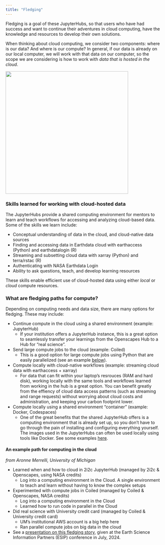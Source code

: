 ```yaml
---
title: "Fledging"
---
```


Fledging is a goal of these JupyterHubs, so that users who have had success
and want to continue their adventures in cloud computing, have the knowledge
and resources to develop their own solutions.

When thinking about cloud computing, we consider two components: where is our 
data? And where is our compute? In general, if our data is already on our local
computer, we will work with that data on our computer, so the scope we are 
considering is how to work with *data that is hosted in the cloud*.

![](images/data-compute-cloud-grid.png){width="400" fig-align="center"}

### Skills learned for working with **cloud-hosted data**

The JupyterHubs provide a shared computing environment for mentors to learn and teach
workflows for accessing and analyzing cloud-based data. Some of the skills we learn include:

- Conceptual understanding of data in the cloud, and cloud-native data sources
- Finding and accessing data in Earthdata cloud with earthaccess (Python) and earthdatalogin (R)
- Streaming and subsetting cloud data with xarray (Python) and terra/rstac (R)
- Authenticating with NASA Earthdata Login
- Ability to ask questions, teach, and develop learning resources

These skills enable efficient use of cloud-hosted data using either *local* or 
*cloud* compute resources.

### What are fledging paths for **compute**?

Depending on computing needs and data size, there are many options for fledging.
These may include:

- Continue compute in the cloud using a shared environment (example: JupyterHub)
    - If your institution offers a JupyterHub instance, this is a great option 
      to seamlessly transfer your learnings from the Openscapes Hub to a Hub
      for "real science".
- Send large compute jobs to the cloud (example: Coiled)
    - This is a good option for large compute jobs using Python that are easily 
      parallelized (see an example 
      [below](#an-example-path-for-computing-in-the-cloud)).
- Compute locally with cloud-native workflows (example: streaming cloud data with earthaccess + xarray)
    - For data that can fit within your laptop's resrouces (RAM and hard disk), 
      working locally with the same tools and workflows learned from working in 
      the hub is a great option. You can benefit greatly from the effiency of 
      cloud data access patterns (such as streaming and range requests) without 
      worrying about cloud costs and administration, and keeping your carbon 
      footprint lower.
- Compute locally using a shared environment “container” (example: Docker, Codespaces)
    - One of the great benefits that the shared JupyterHub offers is a computing
      environment that is already set up, so you don't have to go through the pain
      of installing and configuring everything yourself. The images used in the 
      JupyterHubs can often be used locally using tools like Docker. See some 
      examples [here](https://pangeo-docker-images.readthedocs.io/en/latest/howto/launch.html#how-to-launch-jupyterlab-locally-with-one-of-these-images).

#### An example path for computing in the cloud
*from Aronne Merrelli, University of Michigan*

- Learned when and how to cloud in 2i2c JupyterHub 
  (managed by 2i2c & Openscapes, using NASA credits)
    - Log into a computing environment in the Cloud. A single environment to teach 
      and learn without having to know the complex setups
- Experimented with compute jobs in Coiled 
  (managed by Coiled & Openscapes, NASA credits)
    - Log into a computing environment in the Cloud
    - Learned how to run code in parallel in the Cloud
- Did real science with University credit card
  (managed by Coiled & University credit card)
    - UM’s institutional AWS account is a big help here
    - Ran parallel compute jobs on big data in the cloud
- See a [presentation on this fledging story](https://docs.google.com/presentation/d/1-TiPN8bfY6iDL5EVcEuCQSjqFMs3jPSX2MlNWA6no2E/edit#slide=id.g2ece79fddf8_3_73), 
given at the Earth Science Information Partners (ESIP) conference in July, 2024.
